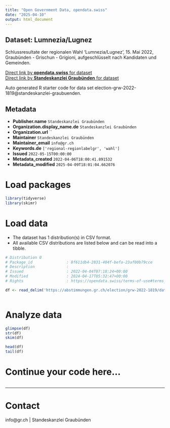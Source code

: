 ```yaml
---
title: "Open Government Data, opendata.swiss"
date: "2025-04-10"
output: html_document
---
```


## Dataset: Lumnezia/Lugnez

Schlussresultate der regionalen Wahl 'Lumnezia/Lugnez', 15. Mai 2022, Graubünden - Grischun - Grigioni, aufgeschlüsselt nach Kandidaten und Gemeinden.

[Direct link by **opendata.swiss** for dataset](https://opendata.swiss/de/dataset/lumnezia-lugnez)<br>
[Direct link by **Standeskanzlei Graubünden** for dataset](https://abstimmungen.gr.ch/election/grw-2022-1819/data)

Auto generated R starter code for data set election-grw-2022-1819@standeskanzlei-graubuenden.

## Metadata

- **Publisher.name** `Standeskanzlei Graubünden`
- **Organization.display_name.de** `Standeskanzlei Graubünden`
- **Organization.url** ``
- **Maintainer** `Standeskanzlei Graubünden`
- **Maintainer_email** `info@gr.ch`
- **Keywords.de** `['regional-regionlabelgr', 'wahl']`
- **Issued** `2022-05-15T00:00:00`
- **Metadata_created** `2022-04-06T18:00:41.891532`
- **Metadata_modified** `2025-04-09T18:01:04.662076`


# Load packages

```r

library(tidyverse)
library(skimr)

```

# Load data

-   The dataset has 1 distribution(s) in CSV format.
-   All available CSV distributions are listed below and can be read into a tibble.

```r

# Distribution 0
# Package_id               : 8f611db4-2831-404f-befa-23af00b79cce
# Description              : 
# Issued                   : 2022-04-04T07:18:24+00:00
# Modified                 : 2024-04-17T05:32:47+00:00
# Rights                   : https://opendata.swiss/terms-of-use#terms_by

df <- read_delim('https://abstimmungen.gr.ch/election/grw-2022-1819/data-csv')



```

# Analyze data

```r

glimpse(df)
str(df)
skim(df)

head(df)
tail(df)

```

# Continue your code here...

```r

```

------------------------------------------------------------------------

# Contact

info@gr.ch | Standeskanzlei Graubünden
